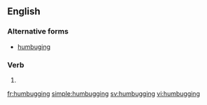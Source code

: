 ==English==

===Alternative forms===
* [[humbuging]] {{qualifier|rare}}

===Verb===
{{head|en|present participle}}

# {{present participle of|humbug|lang=en}}

[[fr:humbugging]]
[[simple:humbugging]]
[[sv:humbugging]]
[[vi:humbugging]]